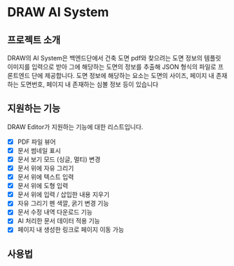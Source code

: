 # DRAW AI System 


## 프로젝트 소개

DRAW의 AI System은 백엔드단에서 건축 도면 pdf와 찾으려는 도면 정보의 템플릿 이미지를 입력으로 받아 그에 해당하는
도면의 정보를 추출해 JSON 형식의 파일로 프론트엔드 단에 제공합니다. 도면 정보에 해당하는 요소는 도면의 사이즈, 페이지 내 존재하는 도면번호,
페이지 내 존재하는 심볼 정보 등이 있습니다 

## 지원하는 기능 

DRAW Editor가 지원하는 기능에 대한 리스트입니다.
<br />
- [x] PDF 파일 뷰어
- [x] 문서 썸네일 표시
- [x] 문서 보기 모드 (싱글, 멀티) 변경
- [x] 문서 위에 자유 그리기
- [x] 문서 위에 텍스트 입력
- [x] 문서 위에 도형 입력
- [x] 문서 위에 입력 / 삽입한 내용 지우기
- [x] 자유 그리기 펜 색깔, 굵기 변경 기능
- [x] 문서 수정 내역 다운로드 기능
- [x] AI 처리한 문서 데이터 적용 기능
- [x] 페이지 내 생성한 링크로 페이지 이동 가능

## 사용법


